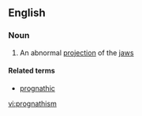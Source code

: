 ==English==

===Noun===
{{wikipedia}}
{{en-noun|-}}

# An abnormal [[projection]] of the [[jaw]]s

====Related terms====
*[[prognathic]]

[[vi:prognathism]]